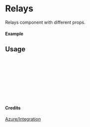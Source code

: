 
<Meta of={Relays} title="Azure/Integration/Relays" />

# Relays

Relays component with different props.

#### Example

<Canvas of={Relays.Primary} />

## Usage

```ts
import { Relays } from "yadl-ui";

const Example = () => {
  return (
      <Relays />
  );
};

export default Example;
```

#### Credits
[Azure/Integration](https://learn.microsoft.com/en-us/azure/architecture/icons/)
